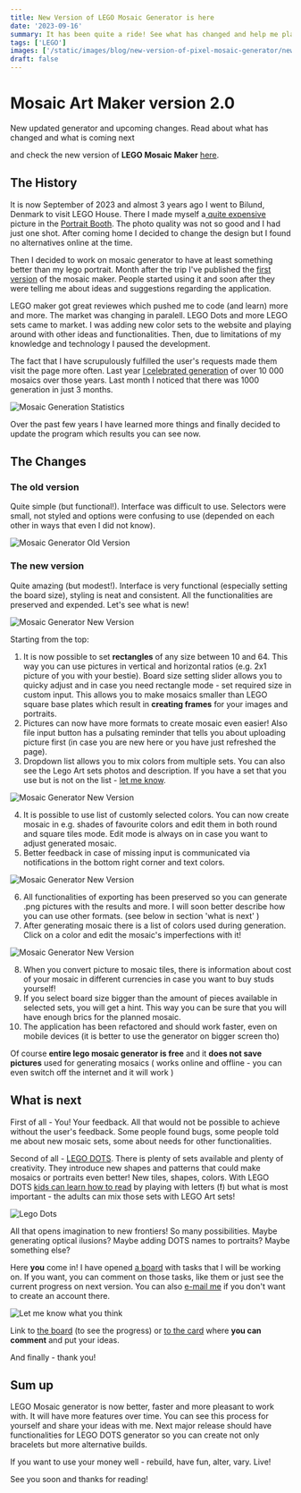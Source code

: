 ```yaml
---
title: New Version of LEGO Mosaic Generator is here
date: '2023-09-16'
summary: It has been quite a ride! See what has changed and help me plan upcoming changes.
tags: ['LEGO']
images: ['/static/images/blog/new-version-of-pixel-mosaic-generator/new-mosaic-version-1.webp']
draft: false
---
```


# Mosaic Art Maker version 2.0

New updated generator and upcoming changes. Read about what has changed and what is coming next

and check the new version of **LEGO Mosaic Maker** [here](/mosaic-art-maker).

## The History

It is now September of 2023 and almost 3 years ago I went to Bilund, Denmark to visit LEGO House. There I made myself a[ quite expensive](https://www.lego.com/en-us/product/mosaic-maker-40179) picture in the [Portrait Booth](https://petapixel.com/2017/03/02/lego-photo-booth-helps-build-portrait-bricks/). The photo quality was not so good and I had just one shot. After coming home I decided to change the design but I found no alternatives online at the time.

Then I decided to work on mosaic generator to have at least something better than my lego portrait. Month after the trip I've published the [first version](/mosaic-art-creator-mosaic-and-portraits-free-online-editor) of the mosaic maker. People started using it and soon after they were telling me about ideas and suggestions regarding the application.

LEGO maker got great reviewes which pushed me to code (and learn) more and more. The market was changing in paralell. LEGO Dots and more LEGO sets came to market. I was adding new color sets to the website and playing around with other ideas and functionalities. Then, due to limitations of my knowledge and technology I paused the development.

The fact that I have scrupulously fulfilled the user's requests made them visit the page more often. Last year [I celebrated generation](https://www.linkedin.com/posts/adampi_lego-reactjs-softwaredevelopment-activity-6872092485561188352-34AW?utm_source=share&utm_medium=member_desktop) of over 10 000 mosaics over those years. Last month I noticed that there was 1000 generation in just 3 months.

![Mosaic Generation Statistics](/static/images/blog/new-version-of-pixel-mosaic-generator/history-of-generator-usage.webp )

Over the past few years I have learned more things and finally decided to update the program which results you can see now.

## The Changes

### The old version

Quite simple (but functional!). Interface was difficult to use. Selectors were small, not styled and options were confusing to use (depended on each other in ways that even I did not know).

![Mosaic Generator Old Version](/static/images/blog/new-version-of-pixel-mosaic-generator/old-version-mosaic-generator.webp 'Old version 1.0')

### The new version

Quite amazing (but modest!). Interface is very functional (especially setting the board size), styling is neat and consistent. All the functionalities are preserved and expended. Let's see what is new!

![Mosaic Generator New Version](/static/images/blog/new-version-of-pixel-mosaic-generator/new-mosaic-version-1.webp 'New version 2.0')

Starting from the top:

1. It is now possible to set **rectangles** of any size between 10 and 64. This way you can use pictures in vertical and horizontal ratios (e.g. 2x1 picture of you with your bestie). Board size setting slider allows you to quicky adjust and in case you need rectangle mode - set required size in custom input. This allows you to make mosaics smaller than LEGO square base plates which result in **creating frames** for your images and portraits.
2. Pictures can now have more formats to create mosaic even easier! Also file input button has a pulsating reminder that tells you about uploading picture first (in case you are new here or you have just refreshed the page).
3. Dropdown list allows you to mix colors from multiple sets. You can also see the Lego Art sets photos and description. If you have a set that you use but is not on the list - [let me know](/contact).

![Mosaic Generator New Version](/static/images/blog/new-version-of-pixel-mosaic-generator/new-mosaic-version-2.webp 'New version 2.0')

4. It is possible to use list of customly selected colors. You can now create mosaic in e.g. shades of favourite colors and edit them in both round and square tiles mode. Edit mode is always on in case you want to adjust generated mosaic.
5. Better feedback in case of missing input is communicated via notifications in the bottom right corner and text colors.

![Mosaic Generator New Version](/static/images/blog/new-version-of-pixel-mosaic-generator/new-mosaic-version-3.webp 'New version 2.0')

6. All functionalities of exporting has been preserved so you can generate .png pictures with the results and more. I will soon better describe how you can use other formats. (see below in section 'what is next' )
7. After generating mosaic there is a list of colors used during generation. Click on a color and edit the mosaic's imperfections with it!

![Mosaic Generator New Version](/static/images/blog/new-version-of-pixel-mosaic-generator/new-mosaic-version-4.webp 'New version 2.0')

8. When you convert picture to mosaic tiles, there is information about cost of your mosaic in different currencies in case you want to buy studs yourself!
9. If you select board size bigger than the amount of pieces available in selected sets, you will get a hint. This way you can be sure that you will have enough brics for the planned mosaic.
10. The application has been refactored and should work faster, even on mobile devices (it is better to use the generator on bigger screen tho)

Of course **entire lego mosaic generator is free** and it **does not save pictures** used for generating mosaics ( works online and offline - you can even switch off the internet and it will work )

## What is next

First of all - You! Your feedback. All that would not be possible to achieve without the user's feedback. Some people found bugs, some people told me about new mosaic sets, some about needs for other functionalities.

Second of all - [LEGO DOTS](https://www.lego.com/en-pl/themes/dots). There is plenty of sets available and plenty of creativity. They introduce new shapes and patterns that could make mosaics or portraits even better! New tiles, shapes, colors. With LEGO DOTS [kids can learn how to read](https://www.lego.com/en-us/kids/sets/dots/lots-of-dots-lettering-4f9ed65f37405bbc912ebb242fe8821b) by playing with letters (**!**) but what is most important - the adults can mix those sets with LEGO Art sets!

![Lego Dots](/static/images/blog/new-version-of-pixel-mosaic-generator/lego-dots.webp)

All that opens imagination to new frontiers! So many possibilities. Maybe generating optical ilusions? Maybe adding DOTS names to portraits? Maybe something else?

Here **you** come in! I have opened [a board](https://trello.com/b/bg7dK05a/mosaic-art-generator) with tasks that I will be working on. If you want, you can comment on those tasks, like them or just see the current progress on next version. You can also [e-mail me](/contact) if you don't want to create an account there.

![Let me know what you think](/static/images/blog/new-version-of-pixel-mosaic-generator/trello.webp 'New version 2.0')

Link to [the board](https://trello.com/b/bg7dK05a/mosaic-art-generator) (to see the progress) or [to the card](https://trello.com/c/PSQgYa8x/2-your-ideas-add-here-as-a-comment) where **you can comment** and put your ideas.

And finally - thank you!

## Sum up

LEGO Mosaic generator is now better, faster and more pleasant to work with. It will have more features over time. You can see this process for yourself and share your ideas with me. Next major release should have functionalities for LEGO DOTS generator so you can create not only bracelets but more alternative builds.

If you want to use your money well - rebuild, have fun, alter, vary. Live!

See you soon and thanks for reading!
